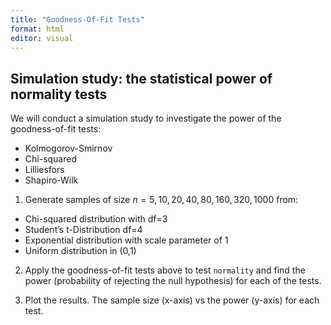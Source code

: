 ```yaml
---
title: "Goodness-Of-Fit Tests"
format: html
editor: visual
---
```


## Simulation study: the statistical power of normality tests

We will conduct a simulation study to investigate the power of the goodness-of-fit tests:

-   Kolmogorov-Smirnov
-   Chi-squared
-   Lilliesfors
-   Shapiro-Wilk

1.  Generate samples of size $n = {5,10,20,40,80,160,320,1000}$ from:

  -   Chi-squared distribution with df=3
  -   Student's t-Distribution df=4
  -   Exponential distribution with scale parameter of 1
  -   Uniform distribution in (0,1)

2.  Apply the goodness-of-fit tests above to test `normality` and find the power (probability of rejecting the null hypothesis) for each of the tests.

3. Plot the results. The sample size (x-axis) vs the power (y-axis) for each test.

```r

```

